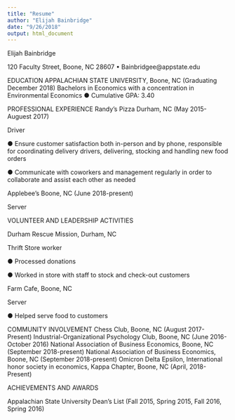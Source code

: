 ```yaml
---
title: "Resume"
author: "Elijah Bainbridge"
date: "9/26/2018"
output: html_document
---
```


Elijah Bainbridge 

120 Faculty Street, Boone, NC 28607 • Bainbridgee@appstate.edu

EDUCATION
APPALACHIAN STATE UNIVERSITY, Boone, NC	(Graduating December 2018)
Bachelors in Economics with a concentration in Environmental Economics
●	Cumulative GPA: 3.40

PROFESSIONAL EXPERIENCE
Randy’s Pizza Durham, NC                                                                          (May 2015-Auguest 2017)

Driver	

●	Ensure customer satisfaction both in-person and by phone, responsible for coordinating delivery drivers, delivering, stocking and handling new food orders

●	Communicate with coworkers and management regularly in order to collaborate and assist each other as needed

Applebee’s Boone, NC        							(June 2018-present)

Server


VOLUNTEER AND LEADERSHIP ACTIVITIES

Durham Rescue Mission, Durham, NC

Thrift Store worker	
					 
●	Processed donations

●	Worked in store with staff to stock and check-out customers 

Farm Cafe, Boone, NC

Server		
				 
●	Helped serve food to customers


COMMUNITY INVOLVEMENT 
Chess Club, Boone, NC	                                                     (August 2017-Present)
Industrial-Organizational Psychology Club, Boone, NC	(June 2016-October 2016)
National Association of Business Economics, Boone, NC	(September 2018-present)
National Association of Business Economics, Boone, NC	(September 2018-present)
Omicron Delta Epsilon, International honor society in economics, Kappa Chapter, Boone, NC  (April, 2018-Present)


ACHIEVEMENTS AND AWARDS

Appalachian State University Dean’s List                (Fall 2015, Spring 2015, Fall 2016, Spring 2016)
